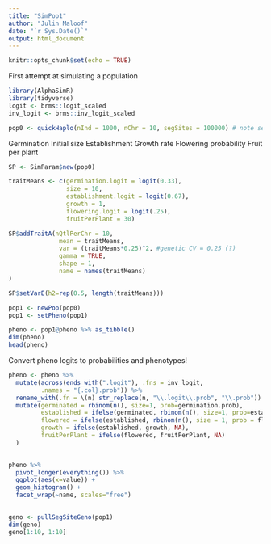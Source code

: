 ```yaml
---
title: "SimPop1"
author: "Julin Maloof"
date: "`r Sys.Date()`"
output: html_document
---
```


```r
knitr::opts_chunk$set(echo = TRUE)
```

First attempt at simulating a population

```r
library(AlphaSimR)
library(tidyverse)
logit <- brms::logit_scaled
inv_logit <- brms::inv_logit_scaled
```

```r
pop0 <- quickHaplo(nInd = 1000, nChr = 10, segSites = 100000) # note segSites is per chrom
```

Germination
Initial size
Establishment
Growth rate
Flowering probability
Fruit per plant

```r
SP <- SimParam$new(pop0)

traitMeans <- c(germination.logit = logit(0.33),
                size = 10,
                establishment.logit = logit(0.67),
                growth = 1,
                flowering.logit = logit(.25),
                fruitPerPlant = 30)

SP$addTraitA(nQtlPerChr = 10,
              mean = traitMeans,
              var = (traitMeans*0.25)^2, #genetic CV = 0.25 (?)
              gamma = TRUE,
              shape = 1,
              name = names(traitMeans)
)

SP$setVarE(h2=rep(0.5, length(traitMeans)))
```

```r
pop1 <- newPop(pop0)
pop1 <- setPheno(pop1)
```

```r
pheno <- pop1@pheno %>% as_tibble()
dim(pheno)
head(pheno)
```


Convert pheno logits to probabilities and phenotypes! 
```r
pheno <- pheno %>%
  mutate(across(ends_with(".logit"), .fns = inv_logit, 
         .names = "{.col}.prob")) %>%
  rename_with(.fn = \(n) str_replace(n, "\\.logit\\.prob", "\\.prob")) %>%
  mutate(germinated = rbinom(n(), size=1, prob=germination.prob),
         established = ifelse(germinated, rbinom(n(), size=1, prob=establishment.prob), NA),
         flowered = ifelse(established, rbinom(n(), size = 1, prob = flowering.prob), NA),
         growth = ifelse(established, growth, NA),
         fruitPerPlant = ifelse(flowered, fruitPerPlant, NA)
  )
  
```

```r
pheno %>%
  pivot_longer(everything()) %>%
  ggplot(aes(x=value)) +
  geom_histogram() +
  facet_wrap(~name, scales="free")
  
```



```r
geno <- pullSegSiteGeno(pop1)
dim(geno)
geno[1:10, 1:10]
```


